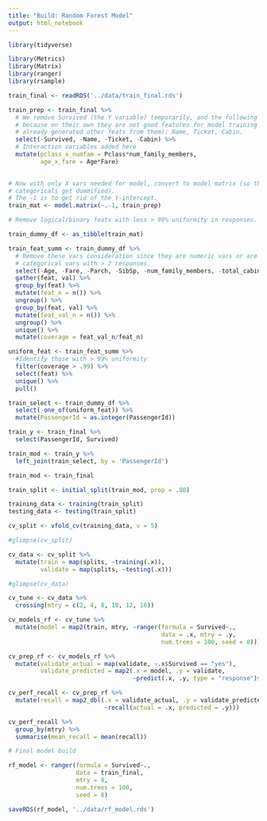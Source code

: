```yaml
---
title: "Build: Random Forest Model"
output: html_notebook
---
```


```r

library(tidyverse)

library(Metrics)
library(Matrix)
library(ranger)
library(rsample)

```


```r
train_final <- readRDS('../data/train_final.rds')
```


<!-- SKIP THIS PORTION - LEADS TO SIGNIFICANT PERFORMANCE DROP -->

```r

train_prep <- train_final %>%
  # We remove Survived (the Y variable) temporarily, and the following variables
  # because on their own they are not good features for model training (we have
  # already generated other feats from them): Name, Ticket, Cabin.
  select(-Survived, -Name, -Ticket, -Cabin) %>% 
  # Interaction variables added here
  mutate(pclass_x_numfam = Pclass*num_family_members,
         age_x_fare = Age*Fare)
  

# Now with only X vars needed for model, convert to model matrix (so that
# categoricals get dummified).
# The -1 is to get rid of the Y-intercept.
train_mat <- model.matrix(~.-1, train_prep)

```

```r

# Remove logical/binary feats with less > 99% uniformity in responses.

train_dummy_df <- as_tibble(train_mat)

train_feat_summ <- train_dummy_df %>% 
  # Remove these vars consideration since they are numeric vars or are
  # categorical vars with > 2 responses.
  select(-Age, -Fare, -Parch, -SibSp, -num_family_members, -total_cabins, -pclass_x_numfam, -age_x_fare, -married_femaleYes, -married_femaleNotApplicable, -adultYes, -adultUNKNOWN) %>% 
  gather(feat, val) %>% 
  group_by(feat) %>% 
  mutate(feat_n = n()) %>% 
  ungroup() %>% 
  group_by(feat, val) %>% 
  mutate(feat_val_n = n()) %>% 
  ungroup() %>% 
  unique() %>% 
  mutate(coverage = feat_val_n/feat_n)

uniform_feat <- train_feat_summ %>% 
  #Identify those with > 99% uniformity
  filter(coverage > .99) %>% 
  select(feat) %>% 
  unique() %>% 
  pull()

train_select <- train_dummy_df %>% 
  select(-one_of(uniform_feat)) %>% 
  mutate(PassengerId = as.integer(PassengerId))

train_y <- train_final %>% 
  select(PassengerId, Survived)

train_mod <- train_y %>% 
  left_join(train_select, by = 'PassengerId')

```








```r

train_mod <- train_final

```


```r

train_split <- initial_split(train_mod, prop = .80)

training_data <- training(train_split)
testing_data <- testing(train_split)

```


```r

cv_split <- vfold_cv(training_data, v = 5)

#glimpse(cv_split)
```

```r

cv_data <- cv_split %>% 
  mutate(train = map(splits, ~training(.x)),
         validate = map(splits, ~testing(.x)))

#glimpse(cv_data)
```


```r

cv_tune <- cv_data %>% 
  crossing(mtry = c(2, 4, 8, 10, 12, 16))

```


```r

cv_models_rf <- cv_tune %>% 
  mutate(model = map2(train, mtry, ~ranger(formula = Survived~.,
                                           data = .x, mtry = .y,
                                           num.trees = 100, seed = 8)))

```

```r

cv_prep_rf <- cv_models_rf %>% 
  mutate(validate_actual = map(validate, ~.x$Survived == "yes"),
         validate_predicted = map2(.x = model, .y = validate,
                                   ~predict(.x, .y, type = "response")$predictions == "yes"))

```

```r

cv_perf_recall <- cv_prep_rf %>% 
  mutate(recall = map2_dbl(.x = validate_actual, .y = validate_predicted,
                           ~recall(actual = .x, predicted = .y)))

cv_perf_recall %>% 
  group_by(mtry) %>% 
  summarise(mean_recall = mean(recall))

```


```r

# Final model build

rf_model <- ranger(formula = Survived~.,
                   data = train_final,
                   mtry = 8,
                   num.trees = 100,
                   seed = 8)

```


```r

saveRDS(rf_model, '../data/rf_model.rds')

```


